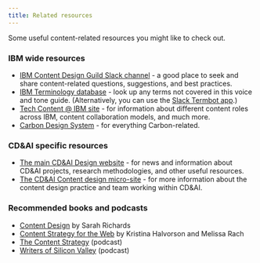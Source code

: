 ```yaml
---
title: Related resources
---
```


<PageDescription>

Some useful content-related resources you might like to check out.

</PageDescription>

### IBM wide resources
- [IBM Content Design Guild Slack channel](https://ibm-studios.slack.com/archives/CAKNY6LSV) - a 
good place to seek and share content-related questions, suggestions, and best practices.
- [IBM Terminology database](https://w3.ibm.com/standards/terminology/cgi-bin/lookup.pl?user_group=corporate) - 
look up any terms not covered in this voice and tone guide. (Alternatively, you can use the 
[Slack Termbot app](https://ibm-casdesign.slack.com/archives/D0100TWM5PZ).)
- [Tech Content @ IBM site](https://w3.ibm.com/w3publisher/tech-content-at-ibm) - for 
information about different content roles across IBM, content collaboration models, and much more.
- [Carbon Design System](https://www.carbondesignsystem.com/) - for everything Carbon-related.

### CD&AI specific resources
- [The main CD&AI Design website](https://cdai-design.w3ibm.mybluemix.net/) - for news and information 
about CD&AI projects, research methodologies, and other useful resources.
- [The CD&AI Content design micro-site](https://pages.github.ibm.com/CDandAI/content-design/) - for 
more information about the content design practice and team working within CD&AI.


### Recommended books and podcasts
- [Content Design](https://contentdesign.london/book/) by Sarah Richards
- [Content Strategy for the Web](https://www.contentstrategy.com/content-strategy-for-the-web) 
by Kristina Halvorson and Melissa Rach
- [The Content Strategy](https://www.contentstrategy.com/podcast) (podcast)
- [Writers of Silicon Valley](https://www.writersofsiliconvalley.com/) (podcast)